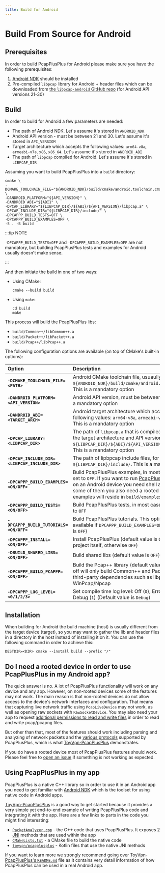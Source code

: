 ```yaml
---
title: Build for Android
---
```


# Build From Source for Android

## Prerequisites

In order to build PcapPlusPlus for Android please make sure you have the following prerequisites:

1. [Android NDK](https://developer.android.com/ndk) should be installed
2. Pre-compiled `libpcap` library for Android + header files which can be downloaded from [the `libpcap-android` GitHub repo](https://github.com/seladb/libpcap-android) (for Android API versions 21-30)

## Build

In order to build for Android a few parameters are needed:

- The path of Android NDK. Let's assume it's stored in `ANDROID_NDK`
- Android API version - must be between 21 and 30. Let's assume it's stored in `API_VERSIOM`
- Target architecture which accepts the following values: `arm64-v8a`, `armeabi-v7a`, `x86`, `x86_64`. Let's assume it's stored in `ANDROID_ABI`
- The path of `libpcap` compiled for Android. Let's assume it's stored in `LIBPCAP_DIR`

Assuming you want to build PcapPlusPlus into a `build` directory:

```shell
cmake \
-DCMAKE_TOOLCHAIN_FILE="${ANDROID_NDK}/build/cmake/android.toolchain.cmake" \
-DANDROID_PLATFORM="${API_VERSION}" \
-DANDROID_ABI="${ABI}" \
-DPCAP_LIBRARY="${LIBPCAP_DIR}/${ABI}/${API_VERSION}/libpcap.a" \
-DPCAP_INCLUDE_DIR="${LIBPCAP_DIR}/include/" \
-DPCAPPP_BUILD_TESTS=OFF \
-DPCAPPP_BUILD_EXAMPLES=OFF \
-S . -B build
```

:::tip NOTE

`-DPCAPPP_BUILD_TESTS=OFF` and `-DPCAPPP_BUILD_EXAMPLES=OFF` are not mandatory, but building PcapPlusPlus tests and examples for Android usually doesn't make sense.

:::

And then initiate the build in one of two ways:

- Using CMake:
  ```shell
  cmake --build build
  ```
- Using `make`:
  ```shell
  cd build
  make
  ```

This process will build the PcapPlusPlus libs:

- `build/Common++/libCommon++.a`
- `build/Packet++/libPacket++.a`
- `build/Pcap++/libPcap++.a`

The following configuration options are available (on top of CMake's built-in options):

| Option                                         | Description                                                                                                                                                                                                                                                                 |
| :--------------------------------------------- | :-------------------------------------------------------------------------------------------------------------------------------------------------------------------------------------------------------------------------------------------------------------------------- |
| **`-DCMAKE_TOOLCHAIN_FILE=<PATH>`**            | Android CMake toolchain file, usuaully resides in: `${ANDROID_NDK}/build/cmake/android.toolchain.cmake`. This is a mandatory option                                                                                                                                         |
| **`-DANDROID_PLATFORM=<API_VERSION>`**         | Android API version, must be between 21 and. . This is a mandatory option                                                                                                                                                                                                   |
| **`-DANDROID_ABI=<TARGET_ARCH>`**              | Android target architecture which accepts one of the following values: `arm64-v8a`, `armeabi-v7a`, `x86`, `x86_64`. This is a mandatory option                                                                                                                              |
| **`-DPCAP_LIBRARY=<LIBPCAP_DIR>`**             | The path of `libpcap.a` that is compiled for Android with the target architecture and API version, for example: `${LIBPCAP_DIR}/${ABI}/${API_VERSION}/libpcap.a`. This is a mandatory option                                                                                |
| **`-DPCAP_INCLUDE_DIR=<LIBPCAP_INCLUDE_DIR>`** | The path of lipbpcap include files, for example: `${LIBPCAP_DIR}/include/`. This is a mandatory option                                                                                                                                                                      |
| **`-DPCAPPP_BUILD_EXAMPLES=<ON/OFF>`**         | Build PcapPlusPlus examples, in most cases should be set to `OFF`. If you want to run [PcapPlusPlus examples](../examples) on an Android device you need shell access, and for some of them you also need a rooted device. The examples will reside in `build/examples_bin` |
| **`-DPCAPPP_BUILD_TESTS=<ON/OFF>`**            | Build PcapPlusPlus tests, in most cases should be set to `OFF`                                                                                                                                                                                                              |
| **`-DPCAPPP_BUILD_TUTORIALS=<ON/OFF>`**        | Build PcapPlusPlus tutorials. This option is only available if `DPCAPPP_BUILD_EXAMPLES=ON` (default value is `OFF`)                                                                                                                                                         |
| **`-DPCAPPP_INSTALL=<ON/OFF>`**                | Install PcapPlusPlus (default value is `ON` if building the project itself, otherwise `OFF`)                                                                                                                                                                                |
| **`-DBUILD_SHARED_LIBS=<ON/OFF>`**             | Build shared libs (default value is `OFF`)                                                                                                                                                                                                                                  |
| **`-DPCAPPP_BUILD_PCAPPP=<ON/OFF>`**           | Build the Pcap++ library (default value is `ON`). Turning it off will only build Common++ and Packet++ and avoid third-party dependencies such as libpcap or WinPcap/Npcap                                                                                                  |
| **`-DPCAPPP_LOG_LEVEL=<0/1/2/3>`**             | Set compile time log level: Off (`0`), Error (`1`), Info (`2`), Debug (`1`) (Default value is `Debug`)                                                                                                                                                                      |

## Installation

When building for Android the build machine (host) is usually different from the target device (target), so you may want to gather the lib and header files in a directory in the host instead of installing it on it.
You can use the following command in order to achieve this:

```shell
DESTDIR=<DIR> cmake --install build --prefix "/"
```

## Do I need a rooted device in order to use PcapPlusPlus in my Android app?


The quick answer is no. A lot of PcapPlusPlus functionality will work on any device and any app. However, on non-rooted devices some of the features may not work. The main reason is that non-rooted devices do not allow access to the device's network interfaces and configuration. That means that capturing live network traffic using <APIDocsLink relativePath="/classpcpp_1_1_pcap_live_device.html">`PcapLiveDevice`</APIDocsLink> may not work, as well as opening raw sockets with <APIDocsLink relativePath="/classpcpp_1_1_raw_socket_device.html">`RawSocketDevice`</APIDocsLink>. You may also need your app to request [additional permissions to read and write files](https://developer.android.com/training/data-storage) in order to read and write pcap/pcapng files.

But other than that, most of the features should work including parsing and analyzing of network packets and the [various protocols](../features#supported-network-protocols) supported by PcapPlusPlus, which is what [ToyVpn-PcapPlusPlus](https://github.com/seladb/ToyVpn-PcapPlusPlus) demonstrates.

If you do have a rooted device most of PcapPlusPlus features should work. Please feel free to [open an issue](https://github.com/seladb/PcapPlusPlus/issues) if something is not working as expected.

## Using PcapPlusPlus in my app

PcapPlusPlus is a native C++ library so in order to use it in an Android app you need to get familiar with [Android NDK](https://developer.android.com/ndk) which is the toolset for using native code in Android apps.

[ToyVpn-PcapPlusPlus](https://github.com/seladb/ToyVpn-PcapPlusPlus) is a good way to get started because it provides a very simple yet end-to-end example of writing PcapPlusPlus code and integrating it with the app. Here are a few links to parts in the code you might find interesting:

- [`PacketAnalyzer.cpp`](https://github.com/seladb/ToyVpn-PcapPlusPlus/blob/master/app/src/main/cpp/PacketAnalyzer.cpp) - the C++ code that uses PcapPlusPlus. It exposes 2 [JNI](https://developer.android.com/training/articles/perf-jni) methods that are used within the app
- [`CMakeLists.txt`](https://github.com/seladb/ToyVpn-PcapPlusPlus/blob/master/app/src/main/cpp/CMakeLists.txt) - a CMake file to build the native code
- [`toyvpn/pcapplusplus`](https://github.com/seladb/ToyVpn-PcapPlusPlus/blob/master/app/src/main/java/com/pcapplusplus/toyvpn/pcapplusplus) - Kotlin files that use the native JNI methods

If you want to learn more we strongly recommend going over [ToyVpn-PcapPlusPlus's `README.md`](https://github.com/seladb/ToyVpn-PcapPlusPlus/blob/master/README.md) file as it contains very detail information of how PcapPlusPlus can be used in a real Android app.
